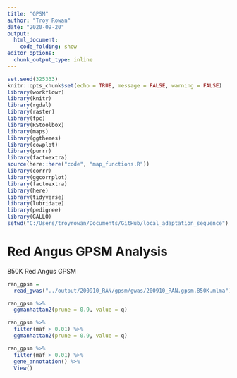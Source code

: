 ```yaml
---
title: "GPSM"
author: "Troy Rowan"
date: "2020-09-20"
output: 
  html_document:
    code_folding: show
editor_options:
  chunk_output_type: inline
---
```


```r
set.seed(325333)
knitr::opts_chunk$set(echo = TRUE, message = FALSE, warning = FALSE)
library(workflowr)
library(knitr)
library(rgdal)
library(raster)
library(fpc)
library(RStoolbox)
library(maps)
library(ggthemes)
library(cowplot)
library(purrr)
library(factoextra)
source(here::here("code", "map_functions.R"))
library(corrr)
library(ggcorrplot)
library(factoextra)
library(here)
library(tidyverse)
library(lubridate)
library(pedigree)
library(GALLO)
setwd("C:/Users/troyrowan/Documents/GitHub/local_adaptation_sequence")
```

# Red Angus GPSM Analysis


850K Red Angus GPSM
```r
ran_gpsm = 
  read_gwas("../output/200910_RAN/gpsm/gwas/200910_RAN.gpsm.850K.mlma")

ran_gpsm %>% 
  ggmanhattan2(prune = 0.9, value = q)

ran_gpsm %>% 
  filter(maf > 0.01) %>% 
  ggmanhattan2(prune = 0.9, value = q)

ran_gpsm %>% 
  filter(maf > 0.01) %>% 
  gene_annotation() %>% 
  View()

```

